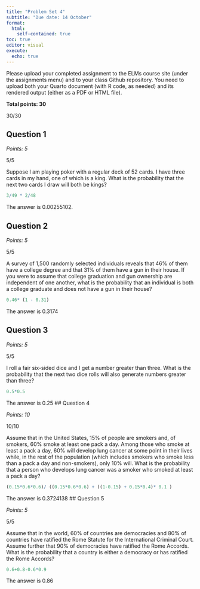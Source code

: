 ```yaml
---
title: "Problem Set 4"
subtitle: "Due date: 14 October"
format: 
  html:
    self-contained: true
toc: true
editor: visual
execute: 
  echo: true
---
```


Please upload your completed assignment to the ELMs course site (under the assignments menu) and to your class Github repository. You need to upload both your Quarto document (with R code, as needed) and its rendered output (either as a PDF or HTML file).

**Total points: 30**

::: callout-note
30/30
:::

## Question 1

*Points: 5*

::: callout-note
5/5
:::

Suppose I am playing poker with a regular deck of 52 cards. I have three cards in my hand, one of which is a king. What is the probability that the next two cards I draw will both be kings?

```r
3/49 * 2/48
```

The answer is 0.00255102.

## Question 2

*Points: 5*

::: callout-note
5/5
:::

A survey of 1,500 randomly selected individuals reveals that 46% of them have a college degree and that 31% of them have a gun in their house. If you were to assume that college graduation and gun ownership are independent of one another, what is the probability that an individual is both a college graduate and does not have a gun in their house?

```r
0.46* (1 - 0.31)
```

The answer is 0.3174

## Question 3

*Points: 5*

::: callout-note
5/5
:::

I roll a fair six-sided dice and I get a number greater than three. What is the probability that the next two dice rolls will also generate numbers greater than three?

```r

0.5*0.5
```

The answer is 0.25 \## Question 4

*Points: 10*

::: callout-note
10/10
:::

Assume that in the United States, 15% of people are smokers and, of smokers, 60% smoke at least one pack a day. Among those who smoke at least a pack a day, 60% will develop lung cancer at some point in their lives while, in the rest of the population (which includes smokers who smoke less than a pack a day and non-smokers), only 10% will. What is the probability that a person who develops lung cancer was a smoker who smoked at least a pack a day?

```r

(0.15*0.6*0.6)/ ((0.15*0.6*0.6) + ((1-0.15) + 0.15*0.4)* 0.1 )

```

The answer is 0.3724138 \## Question 5

*Points: 5*

::: callout-note
5/5
:::

Assume that in the world, 60% of countries are democracies and 80% of countries have ratified the Rome Statute for the International Criminal Court. Assume further that 90% of democracies have ratified the Rome Accords. What is the probability that a country is either a democracy or has ratified the Rome Accords?

```r
0.6+0.8-0.6*0.9


```

The answer is 0.86
